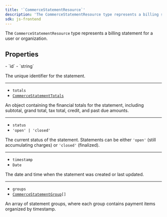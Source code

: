 ```yaml
---
title: '`CommerceStatementResource`'
description: 'The CommerceStatementResource type represents a billing statement for a user or organization.'
sdk: js-frontend
---
```


The `CommerceStatementResource` type represents a billing statement for a user or organization.

## Properties

<Properties>
  - `id`
  - `string`

  The unique identifier for the statement.

  ---

  - `totals`
  - <code>[CommerceStatementTotals](/docs/reference/javascript/types/commerce-statement-totals)</code>

  An object containing the financial totals for the statement, including subtotal, grand total, tax total, credit, and past due amounts.

  ---

  - `status`
  - `'open' | 'closed'`

  The current status of the statement. Statements can be either `'open'` (still accumulating charges) or `'closed'` (finalized).

  ---

  - `timestamp`
  - `Date`

  The date and time when the statement was created or last updated.

  ---

  - `groups`
  - <code>[CommerceStatementGroup](/docs/reference/javascript/types/commerce-statement-group)\[]</code>

  An array of statement groups, where each group contains payment items organized by timestamp.
</Properties>
